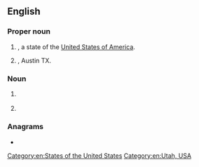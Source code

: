 {{also|ut|ut-|-ut|út|ût|ǖt|-uț}}
==English==

===Proper noun===
{{head|en|proper noun}}

# {{abbreviation of|en|[[Utah]]|nodot=1}}, a state of the [[United States of America]].
# {{initialism of|en|[[university|University]] of [[Texas]]|nodot=1}}, Austin TX.

===Noun===
{{en-noun}}

# {{lb|en|fantasy sports}} {{abbreviation of|en|utility player}}
# {{lb|en|India}} {{initialism of|en|union territory}}

===Anagrams===
* {{anagrams|en|a=tu|-tu-|TU|Tu|Tū}}

[[Category:en:States of the United States]]
[[Category:en:Utah, USA]]